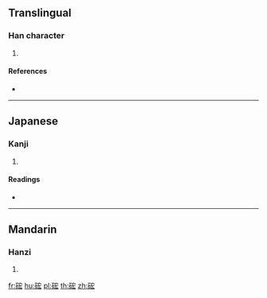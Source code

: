 {{character info/new}}
==Translingual==

===Han character===
{{Han char|rn=112|rad=石|as=07|sn=12|four=|canj=MRJKI}}

# {{defn|Han|sort=石07}}

====References====
* {{Han ref|kx=0830.240|dkj=24210|dj=1246.220|hdz=42435.050|uh=7861|ud=30817}}

----

==Japanese==

===Kanji===
{{ja-kanji|grade=|rs=石07}}

# {{defn|lang=ja|sort=石07}}

====Readings====
* {{ja-readings|on=[[こう]] (kō), [[ごう]] (gō)|kun=|nanori=}}

----

==Mandarin==

===Hanzi===
{{cmn-hanzi|pin=[[hōng]] ([[hong1]]), [[hóng]] ([[hong2]])|wg=hung<sup>1</sup>, hung<sup>2</sup>}}

# {{defn|lang=cmn|sort=石07}}

[[fr:硡]]
[[hu:硡]]
[[pl:硡]]
[[th:硡]]
[[zh:硡]]